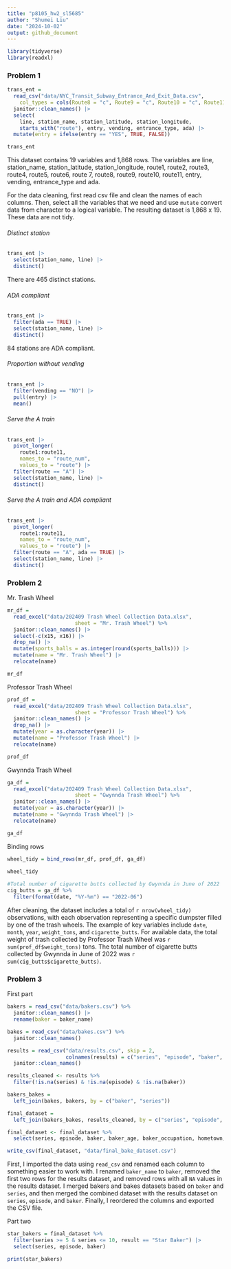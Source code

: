 ```yaml
---
title: "p8105_hw2_sl5685"
author: "Shumei Liu"
date: "2024-10-02"
output: github_document
---
```


```r
library(tidyverse)
library(readxl)
```

### Problem 1

```r
trans_ent = 
  read_csv("data/NYC_Transit_Subway_Entrance_And_Exit_Data.csv",
    col_types = cols(Route8 = "c", Route9 = "c", Route10 = "c", Route11 = "c")) |> 
  janitor::clean_names() |> 
  select(
    line, station_name, station_latitude, station_longitude, 
    starts_with("route"), entry, vending, entrance_type, ada) |> 
  mutate(entry = ifelse(entry == "YES", TRUE, FALSE))

trans_ent
```

This dataset contains 19 variables and 1,868 rows. The variables are line, station_name, station_latitude, station_longitude, route1, route2, route3, route4, route5, route6, route 7, route8, route9, route10, route11, entry, vending, entrance_type and ada. 

For the data cleaning, first read csv file and clean the names of each columns. Then, select all the variables that we need and use `mutate` convert data from character to a logical variable. The resulting dataset is 1,868 x 19. These data are not tidy.

###### Distinct station

```r
trans_ent |> 
  select(station_name, line) |> 
  distinct()
```

There are 465 distinct stations.

###### ADA compliant

```r
trans_ent |> 
  filter(ada == TRUE) |> 
  select(station_name, line) |> 
  distinct()
```

84 stations are ADA compliant.

###### Proportion without vending

```r
trans_ent |> 
  filter(vending == "NO") |> 
  pull(entry) |> 
  mean()
```

###### Serve the A train

```r
trans_ent |> 
  pivot_longer(
    route1:route11,
    names_to = "route_num",
    values_to = "route") |> 
  filter(route == "A") |> 
  select(station_name, line) |> 
  distinct()
```

###### Serve the A train and ADA compliant

```r
trans_ent |> 
  pivot_longer(
    route1:route11,
    names_to = "route_num",
    values_to = "route") |> 
  filter(route == "A", ada == TRUE) |> 
  select(station_name, line) |> 
  distinct()
```

### Problem 2

Mr. Trash Wheel

```r
mr_df = 
  read_excel("data/202409 Trash Wheel Collection Data.xlsx", 
                      sheet = "Mr. Trash Wheel") %>%
  janitor::clean_names() |>
  select(-c(x15, x16)) |>
  drop_na() |>
  mutate(sports_balls = as.integer(round(sports_balls))) |>
  mutate(name = "Mr. Trash Wheel") |>
  relocate(name)

mr_df
```

Professor Trash Wheel

```r
prof_df = 
  read_excel("data/202409 Trash Wheel Collection Data.xlsx", 
                      sheet = "Professor Trash Wheel") %>%
  janitor::clean_names() |>
  drop_na() |>
  mutate(year = as.character(year)) |>
  mutate(name = "Professor Trash Wheel") |>
  relocate(name)

prof_df
```

Gwynnda Trash Wheel

```r
ga_df = 
  read_excel("data/202409 Trash Wheel Collection Data.xlsx", 
                      sheet = "Gwynnda Trash Wheel") %>%
  janitor::clean_names() |>
  mutate(year = as.character(year)) |>
  mutate(name = "Gwynnda Trash Wheel") |>
  relocate(name)

ga_df
```

Binding rows

```r
wheel_tidy = bind_rows(mr_df, prof_df, ga_df)
  
wheel_tidy
```

```r
#Total number of cigarette butts collected by Gwynnda in June of 2022
cig_butts = ga_df %>%
  filter(format(date, "%Y-%m") == "2022-06")
```

After cleaning, the dataset includes a total of `r nrow(wheel_tidy)` observations, with each observation representing a specific dumpster filled by one of the trash wheels. The example of key variables include `date`, `month`, `year`, `weight_tons`, and `cigarette_butts`. For available data, the total weight of trash collected by Professor Trash Wheel was `r sum(prof_df$weight_tons)` tons. The total number of cigarette butts collected by Gwynnda in June of 2022 was `r sum(cig_butts$cigarette_butts)`.

### Problem 3

First part

```r
bakers = read_csv("data/bakers.csv") %>%
  janitor::clean_names() |>
  rename(baker = baker_name)
```

```r
bakes = read_csv("data/bakes.csv") %>%
  janitor::clean_names()
```

```r
results = read_csv("data/results.csv", skip = 2, 
                   colnames(results) = c("series", "episode", "baker", "technical", "result")) %>%
  janitor::clean_names()

results_cleaned <- results %>%
  filter(!is.na(series) & !is.na(episode) & !is.na(baker))
```

```r
bakers_bakes = 
  left_join(bakes, bakers, by = c("baker", "series"))
```

```r
final_dataset = 
  left_join(bakers_bakes, results_cleaned, by = c("series", "episode", "baker"))
```

```r
final_dataset <- final_dataset %>%
  select(series, episode, baker, baker_age, baker_occupation, hometown, signature_bake, show_stopper, technical, result)
```

```r
write_csv(final_dataset, "data/final_bake_dataset.csv")
```

First, I imported the data using `read_csv` and renamed each column to something easier to work with. I renamed `baker_name` to `baker`, removed the first two rows for the results dataset, and removed rows with all `NA` values in the results dataset. I merged bakers and bakes datasets based on `baker` and `series`, and then merged the combined dataset with the results dataset on `series`, `episode`, and `baker`. Finally, I reordered the columns and exported the CSV file.

Part two

```r
star_bakers = final_dataset %>%
  filter(series >= 5 & series <= 10, result == "Star Baker") |>
  select(series, episode, baker)

print(star_bakers)
```





